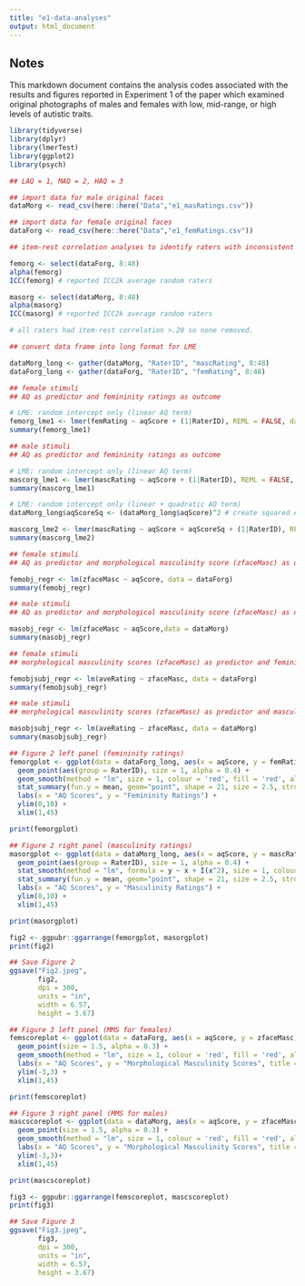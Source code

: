 ```yaml
---
title: "e1-data-analyses"
output: html_document
---
```


## Notes

This markdown document contains the analysis codes associated with the results and figures reported in Experiment 1 of the paper which examined original photographs of males and females with low, mid-range, or high levels of autistic traits. 


```r
library(tidyverse)
library(dplyr)
library(lmerTest)
library(ggplot2)
library(psych)
```

```r
## LAQ = 1, MAQ = 2, HAQ = 3

## import data for male original faces
dataMorg <- read_csv(here::here("Data","e1_masRatings.csv")) 

## import data for female original faces
dataForg <- read_csv(here::here("Data","e1_femRatings.csv")) 

```

```r
## item-rest correlation analyses to identify raters with inconsistent ratings using r < .20 as cut-off. 

femorg <- select(dataForg, 8:48)
alpha(femorg)
ICC(femorg) # reported ICC2k average random raters

masorg <- select(dataMorg, 8:48)
alpha(masorg)
ICC(masorg) # reported ICC2k average random raters

# all raters had item-rest correlation >.20 so none removed.

```

```r
## convert data frame into long format for LME

dataMorg_long <- gather(dataMorg, "RaterID", "mascRating", 8:48)
dataForg_long <- gather(dataForg, "RaterID", "femRating", 8:48)

```

```r
## female stimuli
## AQ as predictor and femininity ratings as outcome

# LME: random intercept only (linear AQ term)
femorg_lme1 <- lmer(femRating ~ aqScore + (1|RaterID), REML = FALSE, data = dataForg_long)
summary(femorg_lme1) 

## male stimuli
## AQ as predictor and femininity ratings as outcome

# LME: random intercept only (linear AQ term)
mascorg_lme1 <- lmer(mascRating ~ aqScore + (1|RaterID), REML = FALSE, data = dataMorg_long)
summary(mascorg_lme1)

# LME: random intercept only (linear + quadratic AQ term)
dataMorg_long$aqScoreSq <- (dataMorg_long$aqScore)^2 # create squared AQ

mascorg_lme2 <- lmer(mascRating ~ aqScore + aqScoreSq + (1|RaterID), REML = FALSE, data = dataMorg_long)
summary(mascorg_lme2)

```

```r
## female stimuli
## AQ as predictor and morphological masculinity score (zfaceMasc) as outcome

femobj_regr <- lm(zfaceMasc ~ aqScore, data = dataForg)
summary(femobj_regr)

## male stimuli
## AQ as predictor and morphological masculinity score (zfaceMasc) as outcome

masobj_regr <- lm(zfaceMasc ~ aqScore,data = dataMorg)
summary(masobj_regr)

```

```r

## female stimuli
## morphological masculinity scores (zfaceMasc) as predictor and femininity ratings as outcome

femobjsubj_regr <- lm(aveRating ~ zfaceMasc, data = dataForg)
summary(femobjsubj_regr)

## male stimuli
## morphological masculinity scores (zfaceMasc) as predictor and masculinity ratings as outcome

masobjsubj_regr <- lm(aveRating ~ zfaceMasc, data = dataMorg)
summary(masobjsubj_regr)
```

```r

## Figure 2 left panel (femininity ratings)
femorgplot <- ggplot(data = dataForg_long, aes(x = aqScore, y = femRating)) + 
  geom_point(aes(group = RaterID), size = 1, alpha = 0.4) +
  geom_smooth(method = "lm", size = 1, colour = 'red', fill = 'red', alpha = 0.3) +
  stat_summary(fun.y = mean, geom="point", shape = 21, size = 2.5, stroke = 1.2, colour = 'black', fill = 'blue') + 
  labs(x = "AQ Scores", y = "Femininity Ratings") +
  ylim(0,10) +
  xlim(1,45)

print(femorgplot)

## Figure 2 right panel (masculinity ratings)
masorgplot <- ggplot(data = dataMorg_long, aes(x = aqScore, y = mascRating)) + 
  geom_point(aes(group = RaterID), size = 1, alpha = 0.4) +
  stat_smooth(method = "lm", formula = y ~ x + I(x^2), size = 1, colour = 'red', fill = 'red', alpha = 0.3) +
  stat_summary(fun.y = mean, geom="point", shape = 21, size = 2.5, stroke = 1.2, colour = 'black', fill = 'blue') + 
  labs(x = "AQ Scores", y = "Masculinity Ratings") +
  ylim(0,10) +
  xlim(1,45)

print(masorgplot)

fig2 <- ggpubr::ggarrange(femorgplot, masorgplot)
print(fig2)

## Save Figure 2
ggsave("Fig2.jpeg", 
       fig2, 
       dpi = 300,
       units = "in",
       width = 6.57,
       height = 3.67)

## Figure 3 left panel (MMS for females)
femscoreplot <- ggplot(data = dataForg, aes(x = aqScore, y = zfaceMasc)) +
  geom_point(size = 1.5, alpha = 0.3) +
  geom_smooth(method = "lm", size = 1, colour = 'red', fill = 'red', alpha = 0.3) +
  labs(x = "AQ Scores", y = "Morphological Masculinity Scores", title = "Females") +
  ylim(-3,3) +
  xlim(1,45)

print(femscoreplot)

## Figure 3 right panel (MMS for males)
mascscoreplot <- ggplot(data = dataMorg, aes(x = aqScore, y = zfaceMasc)) +
  geom_point(size = 1.5, alpha = 0.3) +
  geom_smooth(method = "lm", size = 1, colour = 'red', fill = 'red', alpha = 0.3) +
  labs(x = "AQ Scores", y = "Morphological Masculinity Scores", title = "Males") +
  ylim(-3,3)+
  xlim(1,45)

print(mascscoreplot)

fig3 <- ggpubr::ggarrange(femscoreplot, mascscoreplot)
print(fig3)

## Save Figure 3
ggsave("Fig3.jpeg", 
       fig3, 
       dpi = 300,
       units = "in",
       width = 6.57,
       height = 3.67)

```